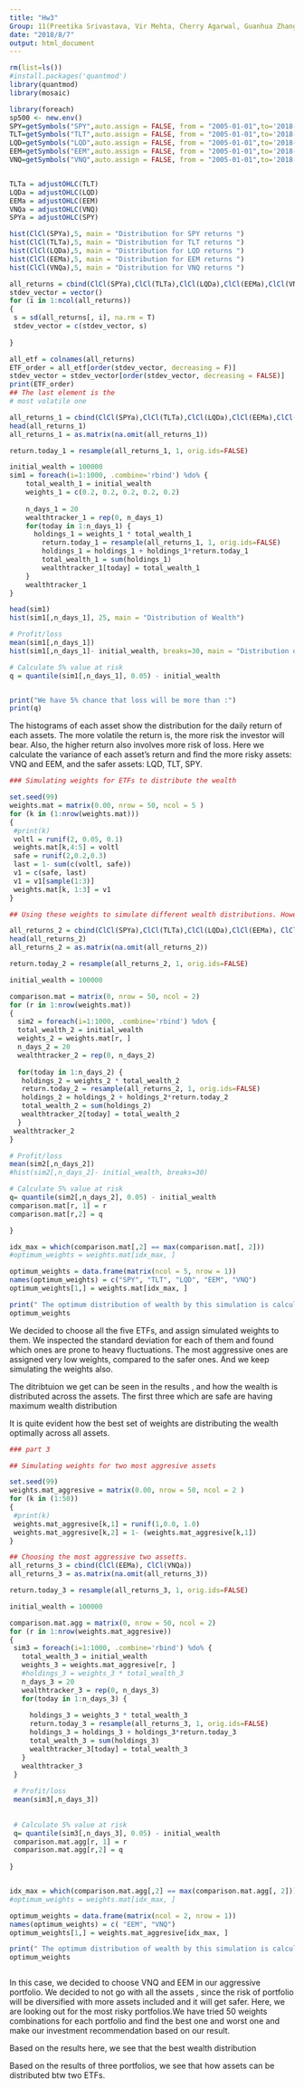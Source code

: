 ```yaml
---
title: "Hw3"
Group: 11(Preetika Srivastava, Vir Mehta, Cherry Agarwal, Guanhua Zhang) 
date: "2018/8/7"
output: html_document
---
```


```r
rm(list=ls())
#install.packages('quantmod')
library(quantmod)
library(mosaic)

library(foreach)
sp500 <- new.env()
SPY=getSymbols("SPY",auto.assign = FALSE, from = "2005-01-01",to='2018-01-01')
TLT=getSymbols("TLT",auto.assign = FALSE, from = "2005-01-01",to='2018-01-01')
LQD=getSymbols("LQD",auto.assign = FALSE, from = "2005-01-01",to='2018-01-01')
EEM=getSymbols("EEM",auto.assign = FALSE, from = "2005-01-01",to='2018-01-01')
VNQ=getSymbols("VNQ",auto.assign = FALSE, from = "2005-01-01",to='2018-01-01')


TLTa = adjustOHLC(TLT)
LQDa = adjustOHLC(LQD)
EEMa = adjustOHLC(EEM)
VNQa = adjustOHLC(VNQ)
SPYa = adjustOHLC(SPY)

hist(ClCl(SPYa),5, main = "Distribution for SPY returns ")
hist(ClCl(TLTa),5, main = "Distribution for TLT returns ")
hist(ClCl(LQDa),5, main = "Distribution for LQD returns ")
hist(ClCl(EEMa),5, main = "Distribution for EEM returns ")
hist(ClCl(VNQa),5, main = "Distribution for VNQ returns ")

all_returns = cbind(ClCl(SPYa),ClCl(TLTa),ClCl(LQDa),ClCl(EEMa),ClCl(VNQa))
stdev_vector = vector()
for (i in 1:ncol(all_returns))
{
 s = sd(all_returns[, i], na.rm = T)
 stdev_vector = c(stdev_vector, s)
 
}

all_etf = colnames(all_returns)
ETF_order = all_etf[order(stdev_vector, decreasing = F)]
stdev_vector = stdev_vector[order(stdev_vector, decreasing = FALSE)]
print(ETF_order)
## The last element is the 
# most volatile one

all_returns_1 = cbind(ClCl(SPYa),ClCl(TLTa),ClCl(LQDa),ClCl(EEMa),ClCl(VNQa))
head(all_returns_1)
all_returns_1 = as.matrix(na.omit(all_returns_1))

return.today_1 = resample(all_returns_1, 1, orig.ids=FALSE)

initial_wealth = 100000
sim1 = foreach(i=1:1000, .combine='rbind') %do% {
	total_wealth_1 = initial_wealth
	weights_1 = c(0.2, 0.2, 0.2, 0.2, 0.2)
	
	n_days_1 = 20
	wealthtracker_1 = rep(0, n_days_1)
	for(today in 1:n_days_1) {
	  holdings_1 = weights_1 * total_wealth_1
		return.today_1 = resample(all_returns_1, 1, orig.ids=FALSE)
		holdings_1 = holdings_1 + holdings_1*return.today_1
		total_wealth_1 = sum(holdings_1)
		wealthtracker_1[today] = total_wealth_1
	}
	wealthtracker_1
}

head(sim1)
hist(sim1[,n_days_1], 25, main = "Distribution of Wealth")

# Profit/loss
mean(sim1[,n_days_1])
hist(sim1[,n_days_1]- initial_wealth, breaks=30, main = "Distribution of Loss/Profit")

# Calculate 5% value at risk
q = quantile(sim1[,n_days_1], 0.05) - initial_wealth


print("We have 5% chance that loss will be more than :")
print(q)

```

The histograms of each asset show the distribution for the daily return of each assets. The more volatile the return is, the more risk the investor will bear. Also, the higher return also involves more risk of loss. Here we calculate the variance of each asset’s return and find the more risky assets: VNQ and EEM, and the safer assets: LQD, TLT, SPY.



```r
### Simulating weights for ETFs to distribute the wealth

set.seed(99)
weights.mat = matrix(0.00, nrow = 50, ncol = 5 )
for (k in (1:nrow(weights.mat)))
{
 #print(k)
 voltl = runif(2, 0.05, 0.1)
 weights.mat[k,4:5] = voltl
 safe = runif(2,0.2,0.3)
 last = 1- sum(c(voltl, safe))
 v1 = c(safe, last)
 v1 = v1[sample(1:3)]
 weights.mat[k, 1:3] = v1
}

## Using these weights to simulate different wealth distributions. However, for one single distribution weights remain ##fixed.

all_returns_2 = cbind(ClCl(SPYa),ClCl(TLTa),ClCl(LQDa),ClCl(EEMa), ClCl(VNQa))
head(all_returns_2)
all_returns_2 = as.matrix(na.omit(all_returns_2))

return.today_2 = resample(all_returns_2, 1, orig.ids=FALSE)

initial_wealth = 100000

comparison.mat = matrix(0, nrow = 50, ncol = 2)
for (r in 1:nrow(weights.mat))
{
  sim2 = foreach(i=1:1000, .combine='rbind') %do% {
  total_wealth_2 = initial_wealth
  weights_2 = weights.mat[r, ]
  n_days_2 = 20
  wealthtracker_2 = rep(0, n_days_2)
  
  for(today in 1:n_days_2) {
   holdings_2 = weights_2 * total_wealth_2
   return.today_2 = resample(all_returns_2, 1, orig.ids=FALSE)
   holdings_2 = holdings_2 + holdings_2*return.today_2
   total_wealth_2 = sum(holdings_2)
   wealthtracker_2[today] = total_wealth_2
  }
 wealthtracker_2
}

# Profit/loss
mean(sim2[,n_days_2])
#hist(sim2[,n_days_2]- initial_wealth, breaks=30)

# Calculate 5% value at risk
q= quantile(sim2[,n_days_2], 0.05) - initial_wealth
comparison.mat[r, 1] = r
comparison.mat[r,2] = q

}

idx_max = which(comparison.mat[,2] == max(comparison.mat[, 2]))
#optimum_weights = weights.mat[idx_max, ]

optimum_weights = data.frame(matrix(ncol = 5, nrow = 1))
names(optimum_weights) = c("SPY", "TLT", "LQD", "EEM", "VNQ")
optimum_weights[1,] = weights.mat[idx_max, ]

print(" The optimum distribution of wealth by this simulation is calculated as: ")
optimum_weights


```

We decided to choose all the five ETFs, and assign simulated weights to them. We inspected the standard deviation for each of them and found which ones are prone to heavy fluctuations. The most aggressive ones are assigned very low weights, compared to the safer ones. And we keep simulating the weights also. 

The ditribtuion we get can be seen in the results , and how the wealth is distributed across the assets. 
The first three which are safe are having maximum wealth distribution 

It is quite evident how the best set of weights are distributing the wealth optimally across all assets.





```r


### part 3

## Simulating weights for two most aggresive assets

set.seed(99)
weights.mat_aggresive = matrix(0.00, nrow = 50, ncol = 2 )
for (k in (1:50))
{
 #print(k)
 weights.mat_aggresive[k,1] = runif(1,0.0, 1.0)
 weights.mat_aggresive[k,2] = 1- (weights.mat_aggresive[k,1])
}

## Choosing the most aggressive two assetts. 
all_returns_3 = cbind(ClCl(EEMa), ClCl(VNQa))
all_returns_3 = as.matrix(na.omit(all_returns_3))

return.today_3 = resample(all_returns_3, 1, orig.ids=FALSE)

initial_wealth = 100000

comparison.mat.agg = matrix(0, nrow = 50, ncol = 2)
for (r in 1:nrow(weights.mat_aggresive))
{
 sim3 = foreach(i=1:1000, .combine='rbind') %do% {
   total_wealth_3 = initial_wealth
   weights_3 = weights.mat_aggresive[r, ]
   #holdings_3 = weights_3 * total_wealth_3
   n_days_3 = 20
   wealthtracker_3 = rep(0, n_days_3)
   for(today in 1:n_days_3) {
     
     holdings_3 = weights_3 * total_wealth_3
     return.today_3 = resample(all_returns_3, 1, orig.ids=FALSE)
     holdings_3 = holdings_3 + holdings_3*return.today_3
     total_wealth_3 = sum(holdings_3)
     wealthtracker_3[today] = total_wealth_3
   }
   wealthtracker_3
 }
 
 # Profit/loss
 mean(sim3[,n_days_3])
 
 
 # Calculate 5% value at risk
 q= quantile(sim3[,n_days_3], 0.05) - initial_wealth
 comparison.mat.agg[r, 1] = r
 comparison.mat.agg[r,2] = q
 
}


idx_max = which(comparison.mat.agg[,2] == max(comparison.mat.agg[, 2]))
#optimum_weights = weights.mat[idx_max, ]

optimum_weights = data.frame(matrix(ncol = 2, nrow = 1))
names(optimum_weights) = c( "EEM", "VNQ")
optimum_weights[1,] = weights.mat_aggresive[idx_max, ]

print(" The optimum distribution of wealth by this simulation is calculated as: ")
optimum_weights



```


In this case, we decided to choose VNQ and EEM in our aggressive portfolio. We decided to not go with all the assets , since the risk of portfolio will be diversified with more assets included and it will get safer. Here, we are looking out for the most risky portfolios.We have tried 50 weights combinations for each portfolio and find the best one and worst one and make our investment recommendation based on our result.

Based on the results here, we see that the best wealth distribution 

Based on the results of three portfolios, we see that how assets can be distributed btw two ETFs. 

